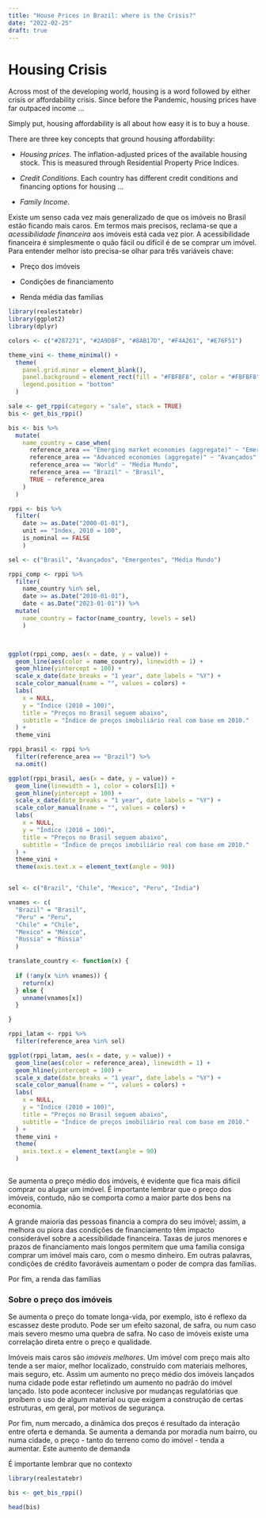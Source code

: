 ```yaml
---
title: "House Prices in Brazil: where is the Crisis?"
date: "2022-02-25"
draft: true
---
```


# Housing Crisis

Across most of the developing world, housing is a word followed by either crisis or affordability crisis. Since before the Pandemic, housing prices have far outpaced income ...

Simply put, housing affordability is all about how easy it is to buy a house.

There are three key concepts that ground housing affordability:

-   *Housing prices*. The inflation-adjusted prices of the available housing stock. This is measured through Residential Property Price Indices.

-   *Credit Conditions*. Each country has different credit conditions and financing options for housing ...

-   *Family Income*.

Existe um senso cada vez mais generalizado de que os imóveis no Brasil estão ficando mais caros. Em termos mais precisos, reclama-se que a *acessibilidade financeira* aos imóveis está cada vez pior. A acessibilidade financeira é simplesmente o quão fácil ou difícil é de se comprar um imóvel. Para entender melhor isto precisa-se olhar para três variáveis chave:

-   Preço dos imóveis

-   Condições de financiamento

-   Renda média das famílias

```r
library(realestatebr)
library(ggplot2)
library(dplyr)

colors <- c("#287271", "#2A9D8F", "#8AB17D", "#F4A261", "#E76F51")

theme_vini <- theme_minimal() +
  theme(
    panel.grid.minor = element_blank(),
    panel.background = element_rect(fill = "#FBFBF8", color = "#FBFBF8"),
    legend.position = "bottom"
  )
```

```r
sale <- get_rppi(category = "sale", stack = TRUE)
bis <- get_bis_rppi()

bis <- bis %>%
  mutate(
    name_country = case_when(
      reference_area == "Emerging market economies (aggregate)" ~ "Emergentes",
      reference_area == "Advanced economies (aggregate)" ~ "Avançados",
      reference_area == "World" ~ "Média Mundo",
      reference_area == "Brazil" ~ "Brasil",
      TRUE ~ reference_area
    )
  )

rppi <- bis %>%
  filter(
    date >= as.Date("2000-01-01"),
    unit == "Index, 2010 = 100",
    is_nominal == FALSE
    )

sel <- c("Brasil", "Avançados", "Emergentes", "Média Mundo")

rppi_comp <- rppi %>%
  filter(
    name_country %in% sel,
    date >= as.Date("2010-01-01"),
    date < as.Date("2023-01-01")) %>%
  mutate(
    name_country = factor(name_country, levels = sel)
    )



ggplot(rppi_comp, aes(x = date, y = value)) + 
  geom_line(aes(color = name_country), linewidth = 1) +
  geom_hline(yintercept = 100) +
  scale_x_date(date_breaks = "1 year", date_labels = "%Y") +
  scale_color_manual(name = "", values = colors) +
  labs(
    x = NULL,
    y = "Índice (2010 = 100)",
    title = "Preços no Brasil seguem abaixo",
    subtitle = "Índice de preços imobiliário real com base em 2010."
  ) +
  theme_vini
```

```r
rppi_brasil <- rppi %>%
  filter(reference_area == "Brazil") %>%
  na.omit()

ggplot(rppi_brasil, aes(x = date, y = value)) +
  geom_line(linewidth = 1, color = colors[1]) +
  geom_hline(yintercept = 100) +
  scale_x_date(date_breaks = "1 year", date_labels = "%Y") +
  scale_color_manual(name = "", values = colors) +
  labs(
    x = NULL,
    y = "Índice (2010 = 100)",
    title = "Preços no Brasil seguem abaixo",
    subtitle = "Índice de preços imobiliário real com base em 2010."
  ) +
  theme_vini +
  theme(axis.text.x = element_text(angle = 90))

```

```r

```

```r


sel <- c("Brazil", "Chile", "Mexico", "Peru", "India")

vnames <- c(
  "Brazil" = "Brasil",
  "Peru" = "Peru",
  "Chile" = "Chile",
  "Mexico" = "México",
  "Russia" = "Rússia"
  )

translate_country <- function(x) {
  
  if (!any(x %in% vnames)) {
    return(x)
  } else {
    unname(vnames[x])
  }

}

rppi_latam <- rppi %>%
  filter(reference_area %in% sel)

ggplot(rppi_latam, aes(x = date, y = value)) +
  geom_line(aes(color = reference_area), linewidth = 1) +
  geom_hline(yintercept = 100) +
  scale_x_date(date_breaks = "1 year", date_labels = "%Y") +
  scale_color_manual(name = "", values = colors) +
  labs(
    x = NULL,
    y = "Índice (2010 = 100)",
    title = "Preços no Brasil seguem abaixo",
    subtitle = "Índice de preços imobiliário real com base em 2010."
  ) +
  theme_vini +
  theme(
    axis.text.x = element_text(angle = 90)
  )



```

Se aumenta o preço médio dos imóveis, é evidente que fica mais difícil comprar ou alugar um imóvel. É importante lembrar que o preço dos imóveis, contudo, não se comporta como a maior parte dos bens na economia.

A grande maioria das pessoas financia a compra do seu imóvel; assim, a melhora ou piora das condições de financiamento têm impacto considerável sobre a acessibilidade financeira. Taxas de juros menores e prazos de financiamento mais longos permitem que uma família consiga comprar um imóvel mais caro, com o mesmo dinheiro. Em outras palavras, condições de crédito favoráveis aumentam o poder de compra das famílias.

Por fim, a renda das famílias

### Sobre o preço dos imóveis

Se aumenta o preço do tomate longa-vida, por exemplo, isto é reflexo da escassez deste produto. Pode ser um efeito sazonal, de safra, ou num caso mais severo mesmo uma quebra de safra. No caso de imóveis existe uma correlação direta entre o preço e qualidade.

Imóveis mais caros são *imóveis melhores*. Um imóvel com preço mais alto tende a ser maior, melhor localizado, construído com materiais melhores, mais seguro, etc. Assim um aumento no preço médio dos imóveis lançados numa cidade pode estar refletindo um aumento no padrão do imóvel lançado. Isto pode acontecer inclusive por mudanças regulatórias que proíbem o uso de algum material ou que exigem a construção de certas estruturas, em geral, por motivos de segurança.

Por fim, num mercado, a dinâmica dos preços é resultado da interação entre oferta e demanda. Se aumenta a demanda por moradia num bairro, ou numa cidade, o preço - tanto do terreno como do imóvel - tenda a aumentar. Este aumento de demanda

É importante lembrar que no contexto

```r
library(realestatebr)

bis <- get_bis_rppi()

head(bis)
```

```r

```
